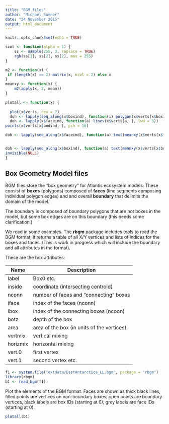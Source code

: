 ```yaml
---
title: "BGM files"
author: "Michael Sumner"
date: "24 November 2015"
output: html_document
---
```


```r
knitr::opts_chunk$set(echo = TRUE)

scol <- function(alpha = 1) {
    ss <- sample(255, 3, replace = TRUE)
    rgb(ss[1], ss[2], ss[2], max = 255)
}

m2 <- function(x) {
 if (length(x) == 2) matrix(x, ncol = 2) else x
}
meanxy <- function(x) {
    m2(apply(x, 2, mean))
}

plotall <- function(x) {
  
  plot(x$verts, cex = 2)
  doh <- lapply(seq_along(x$boxind), function(i) polygon(x$verts[x$boxind[[i]], ], col = scol()))
  doh <- lapply(x$faceind, function(a) lines(x$verts[a, ], lwd = 3))
points(x$verts[x$bndind, ], pch = 16)

doh <- lapply(seq_along(x$faceind), function(a) text(meanxy(x$verts[x$faceind[[a]], ]), lab = as.character(a-1), col = "lightgrey") )


doh <- lapply(seq_along(x$boxind), function(a) text(meanxy(x$verts[x$boxind[[a]], ]), lab = as.character(a-1)) )
invisible(NULL)
}
```

## Box Geometry Model files

BGM files store the "box geometry" for Atlantis ecosystem models. These consist of **boxes** (polygons) composed of **faces** (line segments composing individual polygon edges) and and overall **boundary** that delimits the domain of the model. 

The boundary is composed of boundary polygons that are not boxes in the model, but some box edges are on this boundary (this needs some clarification.)

We read in some examples. The **rbgm** package includes tools to read the BGM format, it returns a table of all X/Y vertices and lists of indices for the boxes and faces. (This is work in progress which will include the boundary and all attributes in the format). 

These are the box attributes: 

Name  | Description | Source
------------- | -------------
label  | Box0 etc. | boxid input
inside  | coordinate (intersecting centroid) | implicit
nconn  | number of faces and "connecting" boxes | implicit
iface  | index of the faces (nconn) | implicit
ibox  | index of the connecting boxes (ncoon) | implicit
botz  | depth of the box | botz input
area  | area of the box (in units of the vertices) | implicit
vertmix  | vertical mixing | input
horizmix  | horizontal mixing | input
vert.0  | first vertex | input
vert.1  | second vertex etc. | input


```r

f1 <- system.file("extdata/EastAntarctica_LL.bgm", package = "rbgm")
library(rbgm)
b1 <- read_bgm(f1)

```

Plot the elements of the BGM format. Faces are shown as thick black lines, filled points are vertices on non-boundary boxes, open points are boundary vertices, black labels are box IDs (starting at 0), grey labels are face IDs (starting at 0). 

```r
plotall(b1)



```
